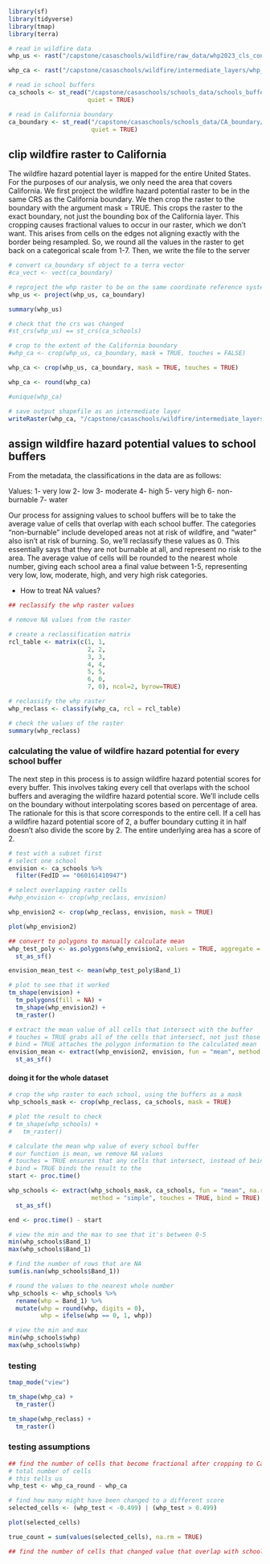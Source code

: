 ```r
library(sf)
library(tidyverse)
library(tmap)
library(terra)
```

```r
# read in wildfire data
whp_us <- rast("/capstone/casaschools/wildfire/raw_data/whp2023_cls_conus.tif")

whp_ca <- rast("/capstone/casaschools/wildfire/intermediate_layers/whp_ca.tif")

# read in school buffers
ca_schools <- st_read("/capstone/casaschools/schools_data/schools_buffer_clip/schools_buffer_clip.shp",
                      quiet = TRUE)

# read in California boundary
ca_boundary <- st_read("/capstone/casaschools/schools_data/CA_boundary/CA_boundary.shp",
                       quiet = TRUE)
```


## clip wildfire raster to California

The wildfire hazard potential layer is mapped for the entire United States. For the purposes of our analysis, we only need the area that covers California. We first project the wildfire hazard potential raster to be in the same CRS as the California boundary. We then crop the raster to the boundary with the argument mask = TRUE. This crops the raster to the exact boundary, not just the bounding box of the California layer. This cropping causes fractional values to occur in our raster, which we don't want. This arises from cells on the edges not aligning exactly with the border being resampled. So, we round all the values in the raster to get back on a categorical scale from 1-7. Then, we write the file to the server

```r
# convert ca_boundary sf object to a terra vector
#ca_vect <- vect(ca_boundary)

# reproject the whp raster to be on the same coordinate reference system as the California polygon
whp_us <- project(whp_us, ca_boundary)

summary(whp_us)

# check that the crs was changed
#st_crs(whp_us) == st_crs(ca_schools)

# crop to the extent of the California boundary
#whp_ca <- crop(whp_us, ca_boundary, mask = TRUE, touches = FALSE)

whp_ca <- crop(whp_us, ca_boundary, mask = TRUE, touches = TRUE)

whp_ca <- round(whp_ca)

#unique(whp_ca)

# save output shapefile as an intermediate layer
writeRaster(whp_ca, "/capstone/casaschools/wildfire/intermediate_layers/whp_ca.tif")
```


## assign wildfire hazard potential values to school buffers

From the metadata, the classifications in the data are as follows:

Values:
1- very low
2- low
3- moderate
4- high
5- very high
6- non-burnable
7- water

Our process for assigning values to school buffers will be to take the average value of cells that overlap with each school buffer. The categories "non-burnable" include developed areas not at risk of wildfire, and "water" also isn't at risk of burning. So, we'll reclassify these values as 0. This essentially says that they are not burnable at all, and represent no risk to the area. The average value of cells will be rounded to the nearest whole number, giving each school area a final value between 1-5, representing very low, low, moderate, high, and very high risk categories.

- How to treat NA values?

```r
## reclassify the whp raster values

# remove NA values from the raster

# create a reclassification matrix
rcl_table <- matrix(c(1, 1,
                      2, 2,
                      3, 3,
                      4, 4,
                      5, 5,
                      6, 0,
                      7, 0), ncol=2, byrow=TRUE)

# reclassify the whp raster
whp_reclass <- classify(whp_ca, rcl = rcl_table)

# check the values of the raster
summary(whp_reclass)
```

### calculating the value of wildfire hazard potential for every school buffer

The next step in this process is to assign wildfire hazard potential scores for every buffer. This involves taking every cell that overlaps with the school buffers and averaging the wildfire hazard potential score. We'll include cells on the boundary without interpolating scores based on percentage of area. The rationale for this is that score corresponds to the entire cell. If a cell has a wildfire hazard potential score of 2, a buffer boundary cutting it in half doesn't also divide the score by 2. The entire underlying area has a score of 2.

```r
# test with a subset first
# select one school
envision <- ca_schools %>% 
  filter(FedID == "060161410947")

# select overlapping raster cells
#whp_envision <- crop(whp_reclass, envision)

whp_envision2 <- crop(whp_reclass, envision, mask = TRUE)

plot(whp_envision2)

## convert to polygons to manually calculate mean
whp_test_poly <- as.polygons(whp_envision2, values = TRUE, aggregate = FALSE) %>% 
  st_as_sf()

envision_mean_test <- mean(whp_test_poly$Band_1)

# plot to see that it worked
tm_shape(envision) +
  tm_polygons(fill = NA) +
  tm_shape(whp_envision2) +
  tm_raster()

# extract the mean value of all cells that intersect with the buffer
# touches = TRUE grabs all of the cells that intersect, not just those fully contained within the polygon
# bind = TRUE attaches the polygon information to the calculated mean
envision_mean <- extract(whp_envision2, envision, fun = "mean", method = "simple", ID = TRUE, touches = TRUE, bind = TRUE) %>% 
  st_as_sf()
```


#### doing it for the whole dataset

```r
# crop the whp raster to each school, using the buffers as a mask
whp_schools_mask <- crop(whp_reclass, ca_schools, mask = TRUE)

# plot the result to check
# tm_shape(whp_schools) +
#   tm_raster()

# calculate the mean whp value of every school buffer
# our function is mean, we remove NA values
# touches = TRUE ensures that any cells that intersect, instead of being fully contained, are included
# bind = TRUE binds the result to the 
start <- proc.time()

whp_schools <- extract(whp_schools_mask, ca_schools, fun = "mean", na.rm = TRUE, 
                       method = "simple", touches = TRUE, bind = TRUE) %>% 
  st_as_sf()

end <- proc.time() - start

# view the min and the max to see that it's between 0-5
min(whp_schools$Band_1)
max(whp_schools$Band_1)

# find the number of rows that are NA
sum(is.nan(whp_schools$Band_1))

# round the values to the nearest whole number
whp_schools <- whp_schools %>% 
  rename(whp = Band_1) %>% 
  mutate(whp = round(whp, digits = 0),
         whp = ifelse(whp == 0, 1, whp))

# view the min and max
min(whp_schools$whp)
max(whp_schools$whp)
```


### testing 

```r
tmap_mode("view")

tm_shape(whp_ca) +
  tm_raster()

tm_shape(whp_reclass) +
  tm_raster()
```

### testing assumptions

```r
## find the number of cells that become fractional after cropping to California
# total number of cells
# this tells us 
whp_test <- whp_ca_round - whp_ca

# find how many might have been changed to a different score
selected_cells <- (whp_test < -0.499) | (whp_test > 0.499)

plot(selected_cells)

true_count = sum(values(selected_cells), na.rm = TRUE)

## find the number of cells that changed value that overlap with school buffers
```

